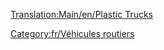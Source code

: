 [[Translation:Main/en/Plastic Trucks]]
{{fr/Vehicule routier|nom      = Camion de plastique MightyMover
  |img      = MightyMover_plastic.png
  |prix     = 4 798£ (9 596$)
  |vitesse  = 48 km/h (30 mph)
  |annualite= 421£ (842$)
  |design   = 1935
  |vie      = 15
  |capacite = 17000 litres de plastique
}}
{{fr/Vehicule routier|nom      = Camion de plastique Powernaught
  |img      = Powernaught_plastic.png
  |prix     = 6 029£ (12 058$)
  |vitesse  = 88 km/h (55 mph)
  |annualite= 787£ (1 574$)
  |design   = 1977
  |vie      = 15
  |capacite = 19000 litres de plastique
}}
{{fr/Vehicule routier|nom      = Camion de plastique Wizzowow
  |img      = Wizzowow_plastic.png
  |prix     = 6 439£ (12 878$)
  |vitesse  = 112 km/h (70 mph)
  |annualite= 1 125£ (2 250$)
  |design   = 2011
  |vie      = 15
  |capacite = 22000 litres de plastique
}}


[[Category:fr/Véhicules routiers]]